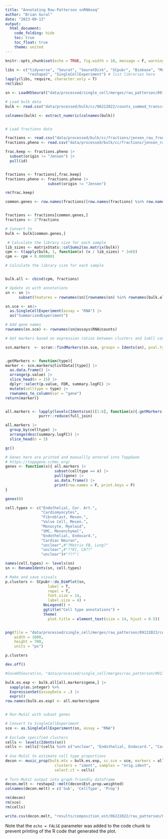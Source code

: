 ```yaml
---
title: "Annotating Rau-Patterson snRNAseq"
author: "Brian Gural"
date: "2023-09-13"
output:
  html_document:
    code_folding: hide
    toc: true
    toc_float: true
    theme: united
---
```


```r
knitr::opts_chunk$set(echo = TRUE, fig.width = 10, message = F, warning = F, error = T)
```



```r
libs <- c("tidyverse", "Seurat", "SeuratDisk", "SCpubr", "Biobase", "MuSiC", 
          "reshape2", "SingleCellExperiment") # list libraries here
lapply(libs, require, character.only = T)
rm(libs)
```

```r
sn <- LoadH5Seurat("data/processed/single_cell/merges/rau_patterson/09132023/doublets_below_1_5.h5seurat")

# Load bulk data
bulk <- read.csv("data/processed/bulk/cc/06222022/counts_summed_transcripts.csv", row.names = 1)

colnames(bulk) <- extract_numeric(colnames(bulk))


# Load fractions data

fractions <- read.csv("data/processed/bulk/cc/fractions/jensen_rau_froese_cpm", row.names = 1)
fractions.pheno <- read.csv("data/processed/bulk/cc/fractions/jensen_rau_froese_pheno", row.names = 1)

frac.keep <- fractions.pheno |> 
  subset(origin != "Jensen") |> 
  pull(id)


fractions <- fractions[,frac.keep]
fractions.pheno <- fractions.pheno |> 
                   subset(origin != "Jensen")

rm(frac.keep)
```

```r
common.genes <- row.names(fractions)[row.names(fractions) %in% row.names(bulk)]


fractions <- fractions[common.genes,]
fractions <- 2^fractions

# Convert to 
bulk <- bulk[common.genes,]

 # Calculate the library size for each sample
lib_sizes <- matrixStats::colSums2(as.matrix(bulk))
cpm <- t(apply(bulk, 1, function(x) (x / lib_sizes) * 1e6)) 
cpm <- cpm + 0.0000001

# Calculate the library size for each sample


bulk.all <- cbind(cpm, fractions)

```

```r
# Update sn with annotations
sn <- sn |>
      subset(features = rownames(sn)[rownames(sn) %in% rownames(bulk.all)]) 

sn.sce <- sn|> 
  as.SingleCellExperiment(assay = "RNA") |>
  as("SummarizedExperiment")

# Add gene names
rownames(sn.sce) <- rownames(sn@assays$RNA@counts)

# Get markers based on expression ratios between clusters and 1vAll comparisons

scn.markers  <- scran::findMarkers(sn.sce, groups = Idents(sn), pval.type = "all", direction = "up")


.getMarkers <- function(type){
marker <- scn.markers@listData[[type]] |>
  as.data.frame() |>
  arrange(p.value) |>
  slice_head(n = 15) |>
  dplyr::select(p.value, FDR, summary.logFC) |>
  mutate(celltype = type) |> 
  rownames_to_column(var = "gene")
return(marker)}


all.markers <- lapply(levels(Idents(sn))[1:6], function(x){.getMarkers(x)}) |>
               purrr::reduce(full_join)

all.markers |>
  group_by(celltype) |>
  arrange(desc(summary.logFC)) |>
  slice_head(n = 3) 

gc()
```

```r

# Genes here are printed and manuallly entered into ToppGene
# https://toppgene.cchmc.org/
genes <- function(x){ all.markers |> 
                      subset(celltype == x) |> 
                      pull(gene) |> 
                      as.data.frame() |> 
                      print(row.names = F, print.keys = F)
}

genes(0)

cell.types <- c("Endothelial, Cor. Art.",
                "Cardiomyocytes",
                "Fibroblast, Mesen.",
                "Valve Cell, Mesen.",
                "Monocyte, Myeloid",
                "SMC, Mesenchymal",
                "Endothelial, Endocard.",
                "Cardiac Neuron",
                "unclear",#"?Matrix FB, Lung?"
                "unclear",#"??EC, CA??"
                "unclear")#"???")

names(cell.types) <- levels(sn)
sn <- RenameIdents(sn, cell.types)
```

```r
# Make and save visuals
p.clusters <- SCpubr::do_DimPlot(sn,
                   label = T,
                   repel = T,
                   font.size = 14,
                   label.size = 4) + 
                 NoLegend() + 
                 ggtitle("Cell type annotations") +
                 theme(
                   plot.title = element_text(size = 14, hjust = 0.5))


png(file = "data/processed/single_cell/merges/rau_patterson/09132023/cell_types.png",
    width = 1000, 
    height = 700,
    units = "px")

p.clusters

dev.off()

```
```r
#SaveH5Seurat(sn, "data/processed/single_cell/merges/rau_patterson/09132023/cell_types_db_1_5")
```




```r

bulk.es.exp <- bulk.all[all.markers$gene,] |> 
  sapply(as.integer) %>%
  ExpressionSet(assayData = .) |> 
  exprs()
row.names(bulk.es.exp) <- all.markers$gene


# Run MuSiC with subset genes

# Convert to SingleCellExperiment
sce <- as.SingleCellExperiment(sn, assay = "RNA")
  
# Exclude specified clusters
cells <- levels(Idents(sn))
cells <- cells[!(cells %in% c("unclear", "Endothelial, Endocard.", "Cardiac Neuron")) & !is.na(cells)]
  
# Use MuSiC to estimate cell type proportions
decon <- music_prop(bulk.mtx = bulk.es.exp, sc.sce = sce, markers = all.markers$gene,
                      clusters = "ident", samples = "orig.ident",
                      select.ct = cells)
  
# Turn MuSiC output into graph-friendly dataframe
decon.melt <- reshape2::melt(decon$Est.prop.weighted)
colnames(decon.melt) = c('Sub', 'CellType', 'Prop')

rm(decon)
rm(sce)
rm(cells)

write.csv(decon.melt, "results/composition_est/06222022/rau_patterson/09132023.csv", row.names = F)

```

Note that the `echo = FALSE` parameter was added to the code chunk to prevent printing of the R code that generated the plot.

